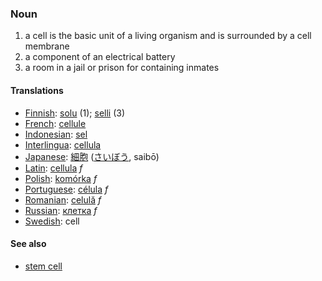 === Noun ===

# a cell is the basic unit of a living organism and is surrounded by a cell membrane
# a component of an electrical battery
# a room in a jail or prison for containing inmates

==== Translations ====
*[[Finnish]]: [[solu]] (1); [[selli]] (3)
*[[French]]: [[cellule]]
*[[Indonesian]]: [[sel]]
*[[Interlingua]]: [[cellula]]
*[[Japanese]]: [[細胞]] ([[さいぼう]], saibō)
*[[Latin]]: [[cellula]] ''f''
*[[Polish]]: [[komórka]] ''f''
*[[Portuguese]]: [[célula]] ''f''
*[[Romanian]]: [[celulă]] ''f''
*[[Russian]]: [[клетка]] ''f''
*[[Swedish]]: cell

==== See also ====
*[[stem cell]]